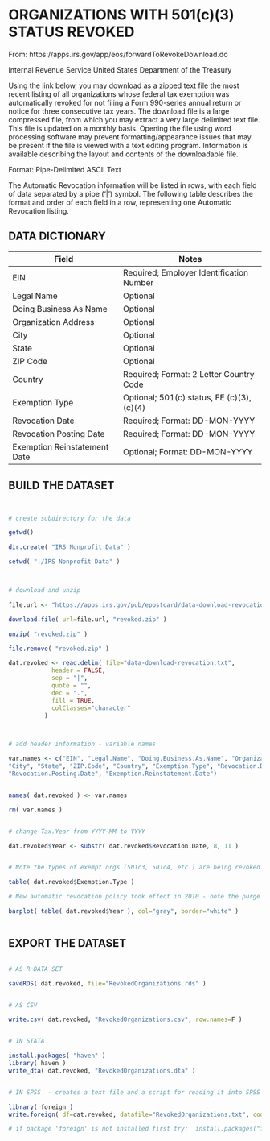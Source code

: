 # ORGANIZATIONS WITH 501(c)(3) STATUS REVOKED

From: https://apps.irs.gov/app/eos/forwardToRevokeDownload.do

Internal Revenue Service United States Department of the Treasury

Using the link below, you may download as a zipped text file the most recent listing of all organizations whose federal tax exemption was automatically revoked for not filing a Form 990-series annual return or notice for three consecutive tax years. The download file is a large compressed file, from which you may extract a very large delimited text file. This file is updated on a monthly basis. Opening the file using word processing software may prevent formatting/appearance issues that may be present if the file is viewed with a text editing program. Information is available describing the layout and contents of the downloadable file.

Format: Pipe-Delimited ASCII Text

The Automatic Revocation information will be listed in rows, with each field of data separated by a pipe ('|') symbol. The following table describes the format and order of each field in a row, representing one Automatic Revocation listing.



## DATA DICTIONARY

Field	  | Notes
--------|------------------------------------------------------
EIN	        | Required; Employer Identification Number
Legal Name	| Optional
Doing Business As Name | 	Optional
Organization Address	 | Optional
City	| Optional
State | 	Optional
ZIP Code  |	Optional
Country	  | Required; Format: 2 Letter Country Code
Exemption Type	| Optional; 501(c) status, FE (c)(3), (c)(4)
Revocation Date  |	Required; Format: DD-MON-YYYY
Revocation Posting Date	  | Required; Format: DD-MON-YYYY
Exemption Reinstatement Date  |  	Optional; Format: DD-MON-YYYY





## BUILD THE DATASET


```R 


# create subdirectory for the data

getwd()

dir.create( "IRS Nonprofit Data" )

setwd( "./IRS Nonprofit Data" )



# download and unzip

file.url <- "https://apps.irs.gov/pub/epostcard/data-download-revocation.zip"

download.file( url=file.url, "revoked.zip" )

unzip( "revoked.zip" )

file.remove( "revoked.zip" )

dat.revoked <- read.delim( file="data-download-revocation.txt", 
            header = FALSE, 
            sep = "|", 
            quote = "",
            dec = ".", 
            fill = TRUE,  
            colClasses="character"
          )



# add header information - variable names

var.names <- c("EIN", "Legal.Name", "Doing.Business.As.Name", "Organization.Address", 
"City", "State", "ZIP.Code", "Country", "Exemption.Type", "Revocation.Date", 
"Revocation.Posting.Date", "Exemption.Reinstatement.Date")


names( dat.revoked ) <- var.names

rm( var.names )


# change Tax.Year from YYYY-MM to YYYY

dat.revoked$Year <- substr( dat.revoked$Revocation.Date, 8, 11 )


# Note the types of exempt orgs (501c3, 501c4, etc.) are being revoked:

table( dat.revoked$Exemption.Type )

# New automatic revocation policy took effect in 2010 - note the purge

barplot( table( dat.revoked$Year ), col="gray", border="white" )



```


## EXPORT THE DATASET

```R

# AS R DATA SET

saveRDS( dat.revoked, file="RevokedOrganizations.rds" )


# AS CSV

write.csv( dat.revoked, "RevokedOrganizations.csv", row.names=F )


# IN STATA

install.packages( "haven" )
library( haven )
write_dta( dat.revoked, "RevokedOrganizations.dta" )


# IN SPSS  - creates a text file and a script for reading it into SPSS

library( foreign )
write.foreign( df=dat.revoked, datafile="RevokedOrganizations.txt", codefile="CodeToLoadDataInSPSS.txt", package="SPSS" )

# if package 'foreign' is not installed first try:  install.packages("foreign")

```
